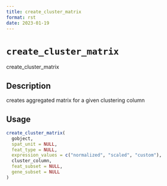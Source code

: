 ```yaml
--- 
title: create_cluster_matrix 
format: rst 
date: 2023-01-19 
--- 
```

# `create_cluster_matrix`

create_cluster_matrix


## Description

creates aggregated matrix for a given clustering column


## Usage

```r
create_cluster_matrix(
  gobject,
  spat_unit = NULL,
  feat_type = NULL,
  expression_values = c("normalized", "scaled", "custom"),
  cluster_column,
  feat_subset = NULL,
  gene_subset = NULL
)
```


